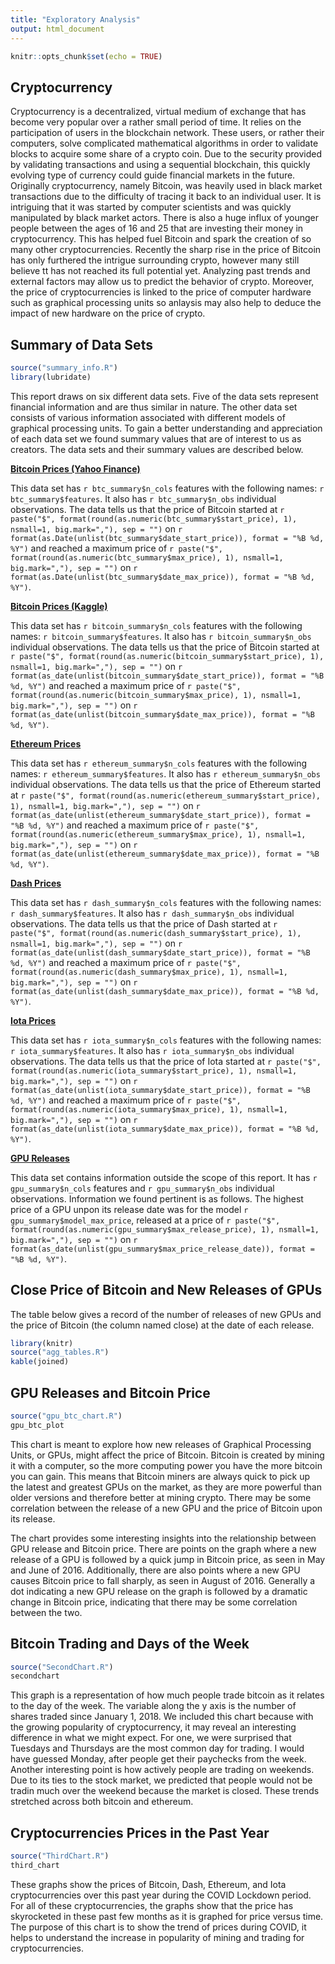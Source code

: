 ```yaml
---
title: "Exploratory Analysis"
output: html_document
---
```


```r
knitr::opts_chunk$set(echo = TRUE)
```

## Cryptocurrency 

Cryptocurrency is a decentralized, virtual medium of exchange that has become very popular over a rather small period of time. It relies on the participation of users in the blockchain network. These users, or rather their computers, solve complicated mathematical algorithms in order to validate blocks to acquire some share of a crypto coin. Due to the security provided by validating transactions and using a sequential blockchain, this quickly evolving type of currency could guide financial markets in the future. Originally cryptocurrency, namely Bitcoin, was heavily used in black market transactions due to the difficulty of tracing it back to an individual user. It is intriguing that it was started by computer scientists and was quickly manipulated by black market actors. There is also a huge influx of younger people between the ages of 16 and 25 that are investing their money in cryptocurrency. This has helped fuel Bitcoin and spark the creation of so many other cryptocurrencies. Recently the sharp rise in the price of Bitcoin has only furthered the intrigue surrounding crypto, however many still believe tt has not reached its full potential yet. Analyzing past trends and external factors may allow us to predict the behavior of crypto. Moreover, the price of cryptocurrencies is linked to the price of computer hardware such as graphical processing units so anlaysis may also help to deduce the impact of new hardware on the price of crypto. 

## Summary of Data Sets 
```r
source("summary_info.R")
library(lubridate)
```

This report draws on six different data sets. Five of the data sets represent financial information and are thus similar in nature. The other data set consists of various information associated with different models of graphical processing units. To gain a better understanding and appreciation of each data set we found summary values that are of interest to us as creators. The data sets and their summary values are described below. 

[**Bitcoin Prices (Yahoo Finance)**](https://raw.githubusercontent.com/cjrieth/AC-5GroupProject/main/data/BTC-USD-YAHOO.csv)

This data set has `r btc_summary$n_cols` features with the following names: `r btc_summary$features`. It also has `r btc_summary$n_obs` individual observations. The data tells us that the price of Bitcoin started at `r paste("$", format(round(as.numeric(btc_summary$start_price), 1), nsmall=1, big.mark=","), sep = "")` on `r format(as.Date(unlist(btc_summary$date_start_price)), format = "%B %d, %Y")` and reached a maximum price of `r paste("$", format(round(as.numeric(btc_summary$max_price), 1), nsmall=1, big.mark=","), sep = "")` on `r format(as.Date(unlist(btc_summary$date_max_price)), format = "%B %d, %Y")`. 

[**Bitcoin Prices (Kaggle)**](https://raw.githubusercontent.com/cjrieth/AC-5GroupProject/main/data/kaggle_crypto_data/bitcoin_price.csv)

This data set has `r bitcoin_summary$n_cols` features with the following names: `r bitcoin_summary$features`. It also has `r bitcoin_summary$n_obs` individual observations. The data tells us that the price of Bitcoin started at `r paste("$", format(round(as.numeric(bitcoin_summary$start_price), 1), nsmall=1, big.mark=","), sep = "")` on `r format(as_date(unlist(bitcoin_summary$date_start_price)), format = "%B %d, %Y")` and reached a maximum price of `r paste("$", format(round(as.numeric(bitcoin_summary$max_price), 1), nsmall=1, big.mark=","), sep = "")` on `r format(as_date(unlist(bitcoin_summary$date_max_price)), format = "%B %d, %Y")`. 

[**Ethereum Prices**](https://raw.githubusercontent.com/cjrieth/AC-5GroupProject/main/data/kaggle_crypto_data/ethereum_price.csv)

This data set has `r ethereum_summary$n_cols` features with the following names: `r ethereum_summary$features`. It also has `r ethereum_summary$n_obs` individual observations. The data tells us that the price of Ethereum started at `r paste("$", format(round(as.numeric(ethereum_summary$start_price), 1), nsmall=1, big.mark=","), sep = "")` on `r format(as_date(unlist(ethereum_summary$date_start_price)), format = "%B %d, %Y")` and reached a maximum price of `r paste("$", format(round(as.numeric(ethereum_summary$max_price), 1), nsmall=1, big.mark=","), sep = "")` on `r format(as_date(unlist(ethereum_summary$date_max_price)), format = "%B %d, %Y")`. 

[**Dash Prices**](https://raw.githubusercontent.com/cjrieth/AC-5GroupProject/main/data/kaggle_crypto_data/iota_price.csv)

This data set has `r dash_summary$n_cols` features with the following names: `r dash_summary$features`. It also has `r dash_summary$n_obs` individual observations. The data tells us that the price of Dash started at `r paste("$", format(round(as.numeric(dash_summary$start_price), 1), nsmall=1, big.mark=","), sep = "")` on `r format(as_date(unlist(dash_summary$date_start_price)), format = "%B %d, %Y")` and reached a maximum price of `r paste("$", format(round(as.numeric(dash_summary$max_price), 1), nsmall=1, big.mark=","), sep = "")` on `r format(as_date(unlist(dash_summary$date_max_price)), format = "%B %d, %Y")`. 

[**Iota Prices**](https://raw.githubusercontent.com/cjrieth/AC-5GroupProject/main/data/kaggle_crypto_data/iota_price.csv)

This data set has `r iota_summary$n_cols` features with the following names: `r iota_summary$features`. It also has `r iota_summary$n_obs` individual observations. The data tells us that the price of Iota started at `r paste("$", format(round(as.numeric(iota_summary$start_price), 1), nsmall=1, big.mark=","), sep = "")` on `r format(as_date(unlist(iota_summary$date_start_price)), format = "%B %d, %Y")` and reached a maximum price of `r paste("$", format(round(as.numeric(iota_summary$max_price), 1), nsmall=1, big.mark=","), sep = "")` on `r format(as_date(unlist(iota_summary$date_max_price)), format = "%B %d, %Y")`. 

[**GPU Releases**](https://raw.githubusercontent.com/cjrieth/AC-5GroupProject/main/data/gpu-cpu-history-kaggle/All_GPUs.csv)

This data set contains information outside the scope of this report. It has `r gpu_summary$n_cols` features and `r gpu_summary$n_obs` individual observations. Information we found pertinent is as follows. The highest price of a GPU unpon its release date was for the model `r gpu_summary$model_max_price`, released at a price of `r paste("$", format(round(as.numeric(gpu_summary$max_release_price), 1), nsmall=1, big.mark=","), sep = "")` on `r format(as_date(unlist(gpu_summary$max_price_release_date)), format = "%B %d, %Y")`. 

## Close Price of Bitcoin and New Releases of GPUs  

The table below gives a record of the number of releases of new GPUs and the price of Bitcoin (the column named close) at the date of each release. 

```r
library(knitr)
source("agg_tables.R")
kable(joined) 
```

## GPU Releases and Bitcoin Price 
```r
source("gpu_btc_chart.R")
gpu_btc_plot 
```

This chart is meant to explore how new releases of Graphical Processing Units, or GPUs, might affect the price of Bitcoin. Bitcoin is created by mining it with a computer, so the more computing power you have the more bitcoin you can gain. This means that Bitcoin miners are always quick to pick up the latest and greatest GPUs on the market, as they are more powerful than older versions and therefore better at mining crypto. There may be some correlation between the release of a new GPU and the price of Bitcoin upon its release.

The chart provides some interesting insights into the relationship between GPU release and Bitcoin price. There are points on the graph where a new release of a GPU is followed by a quick jump in Bitcoin price, as seen in May and June of 2016. Additionally, there are also points where a new GPU causes Bitcoin price to fall sharply, as seen in August of 2016. Generally a dot indicating a new GPU release on the graph is followed by a dramatic change in Bitcoin price, indicating that there may be some correlation between the two.

## Bitcoin Trading and Days of the Week 
```r
source("SecondChart.R")
secondchart
```

This graph is a representation of how much people trade bitcoin as it relates to the day of the week. The variable along the y axis is the number of shares traded since January 1, 2018. We included this chart because with the growing popularity of cryptocurrency, it may reveal an interesting difference in what we might expect. For one, we were surprised that Tuesdays and Thursdays are the most common day for trading. I would have guessed Monday, after people get their paychecks from the week. Another interesting point is how actively people are trading on weekends. Due to its ties to the stock market, we predicted that people would not be tradin much over the weekend because the market is closed. These trends stretched across both bitcoin and ethereum.

## Cryptocurrencies Prices in the Past Year 
```r
source("ThirdChart.R")
third_chart
```

These graphs show the prices of Bitcoin, Dash, Ethereum, and Iota cryptocurrencies over this past year during the COVID Lockdown period. For all of these cryptocurrencies, the graphs show that the price has skyrocketed in these past few months as it is graphed for price versus time. The purpose of this chart is to show the trend of prices during COVID, it helps to understand the increase in popularity of mining and trading for cryptocurrencies.